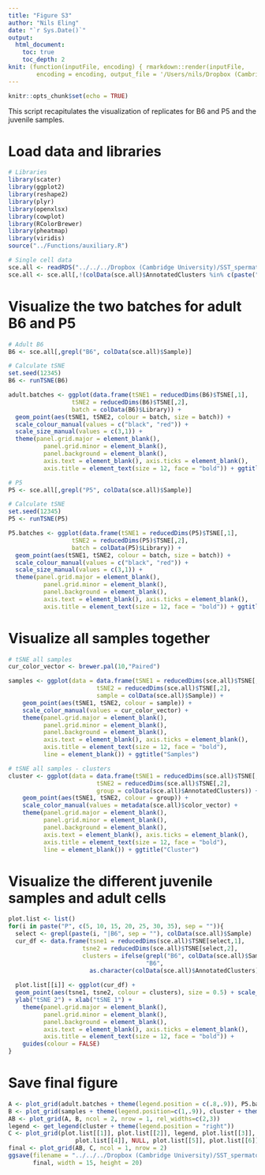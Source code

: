 ```yaml
---
title: "Figure S3"
author: "Nils Eling"
date: "`r Sys.Date()`"
output: 
  html_document:
    toc: true
    toc_depth: 2
knit: (function(inputFile, encoding) { rmarkdown::render(inputFile, 
        encoding = encoding, output_file = '/Users/nils/Dropbox (Cambridge University)/SST_spermatocytes/Analysis/Figures/Fig_S3.html') })
---
```


```r
knitr::opts_chunk$set(echo = TRUE)
```

This script recapitulates the visualization of replicates for B6 and P5 and the juvenile samples. 

# Load data and libraries

```r
# Libraries
library(scater)
library(ggplot2)
library(reshape2)
library(plyr)
library(openxlsx)
library(cowplot)
library(RColorBrewer)
library(pheatmap)
library(viridis)
source("../Functions/auxiliary.R")

# Single cell data
sce.all <- readRDS("../../../Dropbox (Cambridge University)/SST_spermatocytes/Analysis/data/10X_data/SCE_all.rds")
sce.all <- sce.all[,!(colData(sce.all)$AnnotatedClusters %in% c(paste("NA", 1:5, sep = ""), "Outliers"))]
```

# Visualize the two batches for adult B6 and P5

```r
# Adult B6
B6 <- sce.all[,grepl("B6", colData(sce.all)$Sample)]

# Calculate tSNE
set.seed(12345)
B6 <- runTSNE(B6)

adult.batches <- ggplot(data.frame(tSNE1 = reducedDims(B6)$TSNE[,1],
                  tSNE2 = reducedDims(B6)$TSNE[,2],
                  batch = colData(B6)$Library)) + 
  geom_point(aes(tSNE1, tSNE2, colour = batch, size = batch)) +
  scale_colour_manual(values = c("black", "red")) +
  scale_size_manual(values = c(3,1)) + 
  theme(panel.grid.major = element_blank(),
          panel.grid.minor = element_blank(),
          panel.background = element_blank(),
          axis.text = element_blank(), axis.ticks = element_blank(),
          axis.title = element_text(size = 12, face = "bold")) + ggtitle("B6")

# P5
P5 <- sce.all[,grepl("P5", colData(sce.all)$Sample)]

# Calculate tSNE
set.seed(12345)
P5 <- runTSNE(P5)

P5.batches <- ggplot(data.frame(tSNE1 = reducedDims(P5)$TSNE[,1],
                  tSNE2 = reducedDims(P5)$TSNE[,2],
                  batch = colData(P5)$Library)) + 
  geom_point(aes(tSNE1, tSNE2, colour = batch, size = batch)) +
  scale_colour_manual(values = c("black", "red")) +
  scale_size_manual(values = c(3,1)) + 
  theme(panel.grid.major = element_blank(),
          panel.grid.minor = element_blank(),
          panel.background = element_blank(),
          axis.text = element_blank(), axis.ticks = element_blank(),
          axis.title = element_text(size = 12, face = "bold")) + ggtitle("P5")
```

# Visualize all samples together

```r
# tSNE all samples
cur_color_vector <- brewer.pal(10,"Paired")

samples <- ggplot(data = data.frame(tSNE1 = reducedDims(sce.all)$TSNE[,1],
                         tSNE2 = reducedDims(sce.all)$TSNE[,2],
                         sample = colData(sce.all)$Sample)) +
    geom_point(aes(tSNE1, tSNE2, colour = sample)) +
    scale_color_manual(values = cur_color_vector) + 
    theme(panel.grid.major = element_blank(),
          panel.grid.minor = element_blank(),
          panel.background = element_blank(),
          axis.text = element_blank(), axis.ticks = element_blank(),
          axis.title = element_text(size = 12, face = "bold"), 
          line = element_blank()) + ggtitle("Samples")

# tSNE all samples - clusters
cluster <- ggplot(data = data.frame(tSNE1 = reducedDims(sce.all)$TSNE[,1],
                         tSNE2 = reducedDims(sce.all)$TSNE[,2],
                         group = colData(sce.all)$AnnotatedClusters)) +
    geom_point(aes(tSNE1, tSNE2, colour = group)) +
    scale_color_manual(values = metadata(sce.all)$color_vector) + 
    theme(panel.grid.major = element_blank(),
          panel.grid.minor = element_blank(),
          panel.background = element_blank(),
          axis.text = element_blank(), axis.ticks = element_blank(),
          axis.title = element_text(size = 12, face = "bold"), 
          line = element_blank()) + ggtitle("Cluster")

```


# Visualize the different juvenile samples and adult cells

```r
plot.list <- list()
for(i in paste("P", c(5, 10, 15, 20, 25, 30, 35), sep = "")){
  select <- grepl(paste(i, "|B6", sep = ""), colData(sce.all)$Sample)
  cur_df <- data.frame(tsne1 = reducedDims(sce.all)$TSNE[select,1],
                     tsne2 = reducedDims(sce.all)$TSNE[select,2],
                     clusters = ifelse(grepl("B6", colData(sce.all)$Sample[select]),
                                       "B6",
                       as.character(colData(sce.all)$AnnotatedClusters)[select])) 
  
  plot.list[[i]] <- ggplot(cur_df) +
  geom_point(aes(tsne1, tsne2, colour = clusters), size = 0.5) + scale_color_manual(values = c(metadata(sce.all)$color_vector, "B6" = "light grey")) + 
  ylab("tSNE 2") + xlab("tSNE 1") +
    theme(panel.grid.major = element_blank(),
          panel.grid.minor = element_blank(),
          panel.background = element_blank(),
          axis.text = element_blank(), axis.ticks = element_blank(),
          axis.title = element_text(size = 12, face = "bold")) + 
    guides(colour = FALSE)
}


```


# Save final figure

```r
A <- plot_grid(adult.batches + theme(legend.position = c(.8,.9)), P5.batches + theme(legend.position = c(.8,.9)), ncol = 1, nrow = 2)
B <- plot_grid(samples + theme(legend.position=c(1,.9)), cluster + theme(legend.position = "none"), ncol = 1, nrow =2)
AB <- plot_grid(A, B, ncol = 2, nrow = 1, rel_widths=c(2,3))
legend <- get_legend(cluster + theme(legend.position = "right"))
C <- plot_grid(plot.list[[1]], plot.list[[2]], legend, plot.list[[3]], 
                   plot.list[[4]], NULL, plot.list[[5]], plot.list[[6]], plot.list[[7]], ncol = 3, nrow = 3)
final <- plot_grid(AB, C, ncol = 1, nrow = 2)
ggsave(filename = "../../../Dropbox (Cambridge University)/SST_spermatocytes/Revisions/Results/New_figures/Supplemental_figures/Fig_S2/Fig_S2.pdf", 
       final, width = 15, height = 20)
```
